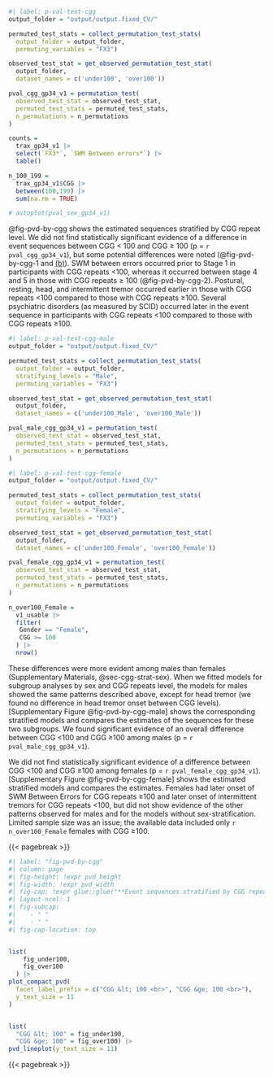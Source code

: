 

```r
#| label: p-val-test-cgg
output_folder = "output/output.fixed_CV/"

permuted_test_stats = collect_permutation_test_stats(
  output_folder = output_folder,
  permuting_variables = "FX3")

observed_test_stat = get_observed_permutation_test_stat(
  output_folder,
  dataset_names = c('under100', 'over100'))

pval_cgg_gp34_v1 = permutation_test(
  observed_test_stat = observed_test_stat,
  permuted_test_stats = permuted_test_stats,
  n_permutations = n_permutations
)

counts =
  trax_gp34_v1 |>
  select(`FX3*`, `SWM Between errors*`) |>
  table()

n_100_199 =
  trax_gp34_v1$CGG |>
  between(100,199) |>
  sum(na.rm = TRUE)

# autoplot(pval_sex_gp34_v1)
```

@fig-pvd-by-cgg shows the estimated sequences stratified by CGG repeat level.
We did not find statistically significant evidence of a difference in event sequences
between CGG < 100 and CGG ≥ 100 (p = `r pval_cgg_gp34_v1`),
but some potential differences were noted
(@fig-pvd-by-cgg-1 and [(b)](#fig-pvd-by-cgg-2)).
SWM between errors occurred prior to Stage 1
in participants with CGG repeats <100,
whereas it occurred between stage 4 and 5 in those with CGG repeats ≥ 100
(@fig-pvd-by-cgg-2).
Postural, resting, head, and intermittent tremor occurred earlier
in those with CGG repeats <100 compared to those with CGG repeats ≥100.
Several psychiatric disorders (as measured by SCID) occurred
later in the event sequence in participants with CGG repeats <100
compared to those with CGG repeats ≥100.

```r
#| label: p-val-test-cgg-male
output_folder = "output/output.fixed_CV/"

permuted_test_stats = collect_permutation_test_stats(
  output_folder = output_folder,
  stratifying_levels = "Male",
  permuting_variables = "FX3")

observed_test_stat = get_observed_permutation_test_stat(
  output_folder,
  dataset_names = c('under100_Male', 'over100_Male'))

pval_male_cgg_gp34_v1 = permutation_test(
  observed_test_stat = observed_test_stat,
  permuted_test_stats = permuted_test_stats,
  n_permutations = n_permutations
)

```


```r
#| label: p-val-test-cgg-female
output_folder = "output/output.fixed_CV/"

permuted_test_stats = collect_permutation_test_stats(
  output_folder = output_folder,
  stratifying_levels = "Female",
  permuting_variables = "FX3")

observed_test_stat = get_observed_permutation_test_stat(
  output_folder,
  dataset_names = c('under100_Female', 'over100_Female'))

pval_female_cgg_gp34_v1 = permutation_test(
  observed_test_stat = observed_test_stat,
  permuted_test_stats = permuted_test_stats,
  n_permutations = n_permutations
)

n_over100_Female =
  v1_usable |>
  filter(
   Gender == "Female",
   CGG >= 100
  ) |>
  nrow()

```

These differences were more evident among males than females
(Supplementary Materials, @sec-cgg-strat-sex).
When we fitted models for subgroup analyses by sex and CGG repeats level,
the models for males showed the same patterns described above,
except for head tremor
(we found no difference in head tremor onset between CGG levels).
[Supplementary Figure @fig-pvd-by-cgg-male]
shows the corresponding stratified models and
compares the estimates of the sequences for these two subgroups.
We found significant evidence of an overall difference between CGG <100
and CGG ≥100 among males (p = `r pval_male_cgg_gp34_v1`).

We did not find statistically significant evidence of
a difference between CGG <100 and CGG ≥100 among females
(p = `r pval_female_cgg_gp34_v1`).
[Supplementary Figure @fig-pvd-by-cgg-female]
shows the estimated stratified models
and compares the estimates.
Females had later onset of SWM Between Errors for CGG repeats ≥100
and later onset of intermittent tremors for CGG repeats <100,
but did not show evidence of the other patterns observed for males and
for the models without sex-stratification.
Limited sample size was an issue;
the available data included only `r n_over100_Female` females with CGG ≥100.

{{< pagebreak >}}

```r
#| label: "fig-pvd-by-cgg"
#| column: page
#| fig-height: !expr pvd_height
#| fig-width: !expr pvd_width
#| fig-cap: !expr glue::glue("**Event sequences stratified by CGG repeats  (<100 vs 100+). (a)** {compact_fig_caption} **(b)** differences in event sequences between CGG repeat sizes.")
#| layout-ncol: 1
#| fig-subcap: 
#|    - " "
#|    - " "
#| fig-cap-location: top


list(
    fig_under100,
    fig_over100
  ) |> 
plot_compact_pvd(
  facet_label_prefix = c("CGG &lt; 100 <br>", "CGG &ge; 100 <br>"),
  y_text_size = 11
)


list(
  "CGG &lt; 100" = fig_under100,
  "CGG &ge; 100" = fig_over100) |>
pvd_lineplot(y_text_size = 11)
```

{{< pagebreak >}}

